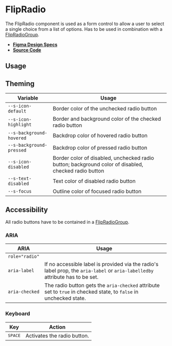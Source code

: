 
<Meta title="Components/FlipRadio" />

# FlipRadio

The FlipRadio component is used as a form control to allow a user to select a
single choice from a list of options. Has to be used in combination with a
[FlipRadioGroup](?path=/docs/components-flipradiogroup--flip-radio-group).

- **[Figma Design Specs](https://www.figma.com/file/l498Zs9zdZ1qrFJ8aYs47G/Components-V2?node-id=29%3A643)**
- **[Source Code](https://github.com/flip-corp/swirl/tree/main/packages/swirl-components/src/components/flip-radio)**

## Usage

<Canvas withSource="open">
  <Story id="components-flipradio--flip-radio" />
</Canvas>

<ArgsTable story="." />

## Theming

| Variable                 | Usage                                                                                                |
| ------------------------ | ---------------------------------------------------------------------------------------------------- |
| `--s-icon-default`       | Border color of the unchecked radio button                                                           |
| `--s-icon-highlight`     | Border and background color of the checked radio button                                              |
| `--s-background-hovered` | Backdrop color of hovered radio button                                                               |
| `--s-background-pressed` | Backdrop color of pressed radio button                                                               |
| `--s-icon-disabled`      | Border color of disabled, unchecked radio button; background color of disabled, checked radio button |
| `--s-text-disabled`      | Text color of disabled radio button                                                                  |
| `--s-focus`              | Outline color of focused radio button                                                                |

## Accessibility

All radio buttons have to be contained in a
[FlipRadioGroup](?path=/docs/components-flipradiogroup--flip-radio-group).

### ARIA

| ARIA           | Usage                                                                                                                         |
| -------------- | ----------------------------------------------------------------------------------------------------------------------------- |
| `role="radio"` |                                                                                                                               |
| `aria-label`   | If no accessible label is provided via the radio's label prop, the `aria-label` or `aria-labelledby` attribute has to be set. |
| `aria-checked` | The radio button gets the `aria-checked` attribute set to `true` in checked state, to `false` in unchecked state.             |

### Keyboard

| Key              | Action                      |
| ---------------- | --------------------------- |
| <kbd>SPACE</kbd> | Activates the radio button. |
